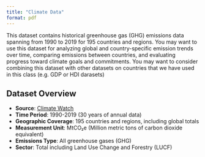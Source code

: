 ```yaml
---
title: "Climate Data"
format: pdf
---
```


This dataset contains historical greenhouse gas (GHG) emissions data spanning from 1990 to 2019 for 195 countries and regions. You may want to use this dataset for analyzing global and country-specific emission trends over time, comparing emissions between countries, and evaluating progress toward climate goals and commitments. You may want to consider combining this dataset with other datasets on countries that we have used in this class (e.g. GDP or HDI darasets)

## Dataset Overview

- **Source**: [Climate Watch](https://www.climatewatchdata.org/)
- **Time Period**: 1990-2019 (30 years of annual data)
- **Geographic Coverage**: 195 countries and regions, including global totals
- **Measurement Unit**: MtCO₂e (Million metric tons of carbon dioxide equivalent)
- **Emissions Type**: All greenhouse gases (GHG)
- **Sector**: Total including Land Use Change and Forestry (LUCF)


